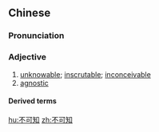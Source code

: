 ==Chinese==
{{zh-forms|type=12}}

===Pronunciation===
{{zh-pron
|m=不kězhī
|c=bat1 ho2 zi1
|cat=a
}}

===Adjective===
{{zh-adj}}

# [[unknowable]]; [[inscrutable]]; [[inconceivable]]
# [[agnostic]]

====Derived terms====
{{zh-der|不可知論}}

[[hu:不可知]]
[[zh:不可知]]